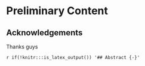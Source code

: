 # Preliminary Content {-}

## Acknowledgements {-}

Thanks guys

<!-- ## Preface {-}

This is an example of a thesis setup to use the reed thesis document class(for LaTeX) and the R bookdown package, in general.

-->

<!-- ## Dedication {-}

Thank you to my cat for knowing when my writing was bad and sitting on my keyboard to delete a paragraph.  
-->

`r if(!knitr:::is_latex_output()) '## Abstract {-}'`
